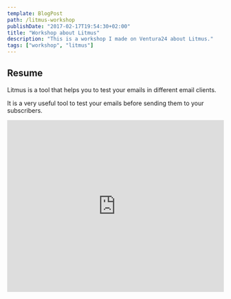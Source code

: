 ```yaml
---
template: BlogPost
path: /litmus-workshop
publishDate: "2017-02-17T19:54:30+02:00"
title: "Workshop about Litmus"
description: "This is a workshop I made on Ventura24 about Litmus."
tags: ["workshop", "litmus"]
---
```


## Resume

Litmus is a tool that helps you to test your emails in different email clients.

It is a very useful tool to test your emails before sending them to your subscribers.

<iframe
	src="https://docs.google.com/presentation/d/e/2PACX-1vR50kccNgG4szgdO_gNwugz5H8Bs-7WOgUj4pT6n_gCz9lT3HzeKm_JSvSY0J5QJZZFAu-nX4nkJcU9/embed?start=false&loop=false&delayms=3000"
	frameborder="0"
	width="100%"
	height="400"
	allowfullscreen="true"
	mozallowfullscreen="true"
	webkitallowfullscreen="true"
></iframe>

